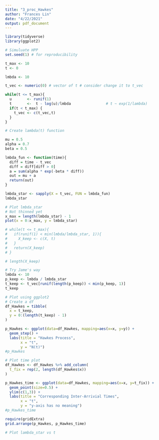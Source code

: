 ```yaml
---
title: "3_proc_Hawkes"
author: "Frances Lin"
date: "4/22/2021"
output: pdf_document
---
```


```r
library(tidyverse)
library(ggplot2)
```

```r
# Simuluate HPP 
set.seed(1) # for reproducibility

t_max <- 10 
t <- 0 

lmbda <- 10

t_vec <- numeric(0) # vector of t # consider change it to t_vec

while(t <= t_max){
  u       <- runif(1)
  t       <-  t - log(u)/lmbda                # t ~ exp(1/lambda)
  if(t < t_max) {
    t_vec <- c(t_vec,t)                       
  }
}
```

```r
# Create lambda(t) function

mu = 0.5
alpha = 0.7
beta = 0.5

lmbda_fun <- function(time){
  diff = time - t_vec
  diff = diff[diff > 0]
  a = sum(alpha * exp(-beta * diff))
  out = mu + a
  return(out)
}
```

```r
lmbda_star <- sapply(X = t_vec, FUN = lmbda_fun)
lmbda_star
```

```r
# Plot lmbda_star 
# Not thinned yet
x_max = length(lmbda_star) - 1
plot(x = 0:x_max, y = lmbda_star)
```

```r
# while(t <= t_max){
#   if(runif(1) < min(lmbda/lmbda_star, 1)){
#     X_keep <- c(X, t)
#   }
#   return(X_keep)
# }
```

```r
# length(X_keep)
```

```r
# Try Jame's way 
lmbda <- 10
p_keep <- lmbda / lmbda_star
t_keep <- t_vec[runif(length(p_keep)) < min(p_keep, 1)]
t_keep
```

```r
# Plot using ggplot2
# Create a df
df_Hawkes = tibble(
  x = t_keep, 
  y = 0:(length(t_keep) - 1)
)

p_Hawkes <- ggplot(data=df_Hawkes, mapping=aes(x=x, y=y)) +
  geom_step() + 
  labs(title = "Hawkes Process", 
       x = "t", 
       y = "N(t)")
#p_Hawkes
```

```r
# Plot time plot
df_Hawkes <- df_Hawkes %>% add_column(
  t_fix = rep(2, length(df_Hawkes$x))
) 

p_Hawkes_time <- ggplot(data=df_Hawkes, mapping=aes(x=x, y=t_fix)) +
  geom_point(size=0.5) + 
  ylim(c(1,3)) +
  labs(title = "Corresponding Inter-Arrivial Times", 
       x = "t", 
       y = "y-axis has no meaning")
#p_Hawkes_time
```

```r
require(gridExtra)
grid.arrange(p_Hawkes, p_Hawkes_time)
```


```r
# Plot lambda_star vs t
```

